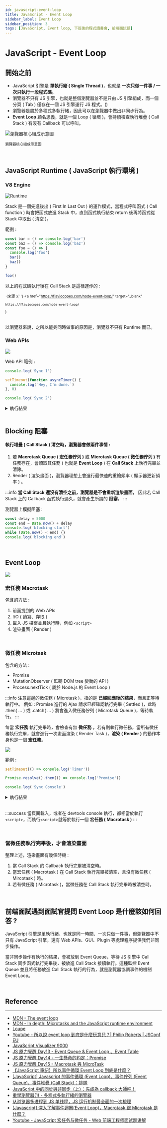 ---
id: javascript-event-loop
title: JavaScript - Event Loop
sidebar_label: Event Loop
sidebar_position: 3
tags: [JavaScript, Event loop, 下班後的程式讀書會, 前端面試題]
---

# JavaScript - Event Loop

## 開始之前

- JavaScript 引擎是 **單執行緒 ( Single Thread )**，也就是 **一次只做一件事 / 一次只執行一段程式碼**。
- 瀏覽器不只有 JS 引擎，也就是整個瀏覽器並不是只由 JS 引擎組成，而一個分頁 ( Tab ) 僅存在一個 JS 引擎運行 JS 程式。()
- 瀏覽器是屬於多程式多執行緒，因此可以在瀏覽器中做出非同步行為。
- **Event Loop** 顧名思義，就是一個 Loop ( 循環 )，會持續檢查執行堆疊 ( Call Stack ) 有沒有 Callback 可以呼叫。

<img
  src="https://i.imgur.com/nK5YMrJ.png"
  alt="瀏覽器核心組成示意圖"
/>

<small>瀏覽器核心組成示意圖</small>

<br />

## JavaScript Runtime ( JavaScript 執行環境 )

### V8 Engine

![Runtime](https://i.imgur.com/1HnU407.png)

Stack 是一個先進後出 ( First In Last Out ) 的運作模式，當程式呼叫函式 ( Call function ) 時會把函式放進 Stack 中，直到函式執行結束 return 後再將函式從 Stack 中取出 ( 清空 )。

範例 :

```javascript showLineNumbers
const bar = () => console.log('bar')
const baz = () => console.log('baz')
const foo = () => {
  console.log('foo')
  bar()
  baz()
}

foo()
```

以上的程式碼執行後在 Call Stack 是這樣運作的 :

<img
  src="https://i.imgur.com/iHLRKT9.png"
  alt=""
/>
<small>
  (來源 :{' '}
  <a
    href="https://flaviocopes.com/node-event-loop/"
    target="_blank"
  >
    https://flaviocopes.com/node-event-loop/
  </a>
  )
</small>

<br />
<br />

以瀏覽器來說，之所以能夠同時做事的原因是，瀏覽器不只有 Runtime 而已。

### Web APIs

![](https://i.imgur.com/Gx29DNx.png)

Web API 範例 :

```javascript showLineNumbers
console.log('Sync 1')

setTimeout(function asyncTimer() {
  console.log(`Hey, I'm done.`)
}, 0)

console.log('Sync 2')
```

<details>
  <summary>執行結果</summary>
  <code>Sync 1</code>
  <br />
  <code>Sync 2</code>
  <br />
  <code>Hey, I'm done.</code>
</details>

<br />

## Blocking 阻塞

#### 執行堆疊 ( Call Stack ) 清空時，瀏覽器會做兩件事情 :

1. 若 **Macrotask Queue ( 宏任務佇列 )** 或 **Microtask Queue ( 微任務佇列 )** 有任務存在，會讀取其任務 ( 也就是 **Event Loop** ) 在 **Call Stack** 上執行完畢並清除。
2. Render ( 渲染畫面 )，瀏覽器理想上會進行最快速的重繪頻率 ( 顯示器更新頻率 ) 。

:::info
**當 Call Stack 還沒有清空之前，瀏覽器是不會重新渲染畫面**，
因此若 Call Stack 上的 Callback 函式執行過久，就會產生所謂的 **阻塞**。
:::

瀏覽器上模擬阻塞 :

```javascript showLineNumbers
const delay = 5000
const end = Date.now() + delay
console.log('blocking start')
while (Date.now() < end) {}
console.log('blocking end')
```

<br />

## Event Loop

![](https://i.imgur.com/CK98bbH.png)

### 宏任務 Macrotask

包含的方法 :

1. 前面提到的 Web APIs
2. I/O ( 讀寫、存取 )
3. 載入 JS 檔案並且執行時，例如 `<script>`
4. 渲染畫面 ( Render )

<br />

### 微任務 Microtask

包含的方法 :

- Promise
- MutationObserver ( 監聽 DOM tree 變動的 API )
- Process.nextTick ( 屬於 Node.js 的 Event Loop )

:::info
注意這邊的微任務 ( Microtask )，指的是 **已經回應後的結果**，而且正等待執行中。
例如 : Promise 進行的 Ajax 請求已經確認執行完畢 ( Settled )，此時 .then( ... ) 或 .catch( ... ) 將會進入微任務佇列 ( Microtask Queue )，等待執行。
:::

每當 **宏任務** 執行完畢時，會檢查有無 **微任務** ，若有則執行微任務，當所有微任務執行完畢，就會進行一次畫面渲染 ( Render Task )，**渲染 ( Render )** 的動作本身也是一個 **宏任務**。

![](https://i.imgur.com/5NrYsQT.png)

範例 :

```javascript showLineNumbers
setTimeout(() => console.log('Timer'))

Promise.resolve().then(() => console.log('Promise'))

console.log('Sync Console')
```

<details>
  <summary>執行結果</summary>
  <code>Sync Console</code>
  <br />
  <code>Promise</code>
  <br />
  <code>Timer</code>
</details>

<br />

:::success
當頁面載入，或者在 devtools console 執行，都相當於執行 `<script>`，而執行`<script>`就等於執行一個 **宏任務 ( Macrotask )**
:::

<br />

### 當微任務執行完畢後，才會渲染畫面

整理上述，渲染畫面有幾個時機 :

1. 當 Call Stack 的 Callback 執行完畢被清空時。
2. 當宏任務 ( Macrotask ) 在 Call Stack 執行完畢被清空，且沒有微任務 ( Mircotask ) 時。
3. 若有微任務 ( Microtask )，當微任務在 Call Stack 執行完畢時被清空時。

<br />

## 前端面試遇到面試官提問 Event Loop 是什麼該如何回答 ?

JavaScript 引擎是單執行緒，也就是同一時間、一次只做一件事，但瀏覽器中不只有
JavaScript 引擎，還有 Web APIs、GUI、Plugin 等處理程序提供我們非同步操作。

當非同步操作有執行的結果，會被放到 Event Queue，等待 JS 引擎中 Call Stack
同步函式執行完畢後，被放進 Call Stack 接續執行。這種監控 Event Queue
並且將任務放進 Call Stack 執行的行為，就是瀏覽器協調事件的機制 Event Loop。

<br />

## Reference

---

- [MDN - The event loop](https://developer.mozilla.org/zh-TW/docs/Web/JavaScript/EventLoop)
- [MDN - In depth: Microtasks and the JavaScript runtime environment](https://developer.mozilla.org/en-US/docs/Web/API/HTML_DOM_API/Microtask_guide/In_depth)
- [Loupe](http://latentflip.com/loupe/)
- [Youtube - 所以說 event loop 到底是什麼玩意兒？| Philip Roberts | JSConf EU](https://www.youtube.com/watch?v=8aGhZQkoFbQ)
- [JavaScript Visualizer 9000](https://www.jsv9000.app/)
- [JS 原力覺醒 Day13 - Event Queue & Event Loop 、Event Table](https://ithelp.ithome.com.tw/articles/10221944)
- [JS 原力覺醒 Day14 - 一生懸命的約定：Promise](https://ithelp.ithome.com.tw/articles/10222481)
- [JS 原力覺醒 Day15 - Macrotask 與 MicroTask](https://ithelp.ithome.com.tw/articles/10222737)
- [【JavaScript 筆記】所以事件循環 Event Loop 到底是什麼？](https://emilywalkdone.blogspot.com/2021/01/JavaScript-EVENT-LOOP.html)
- [[JavaScript] Javascript 的事件循環 (Event Loop)、事件佇列 (Event Queue)、事件堆疊 (Call Stack)：排隊](https://medium.com/itsems-frontend/javascript-event-loop-event-queue-call-stack-74a02fed5625)
- [JavaScript 中的同步與非同步（上）：先成為 callback 大師吧！](https://blog.huli.tw/2019/10/04/javascript-async-sync-and-callback/)
- [重學瀏覽器(1) - 多程式多執行緒的瀏覽器](https://iter01.com/429161.html)
- [从浏览器多进程到 JS 单线程，JS 运行机制最全面的一次梳理](https://segmentfault.com/a/1190000012925872)
- [[Javascript] 深入了解事件迴圈(Event Loop)，Macrotask 跟 Microtask 是什麼？](https://gcdeng.medium.com/javascript-%E6%B7%B1%E5%85%A5%E4%BA%86%E8%A7%A3%E4%BA%8B%E4%BB%B6%E8%BF%B4%E5%9C%88-event-loop-macrotask%E8%B7%9Fmicrotask%E6%98%AF%E4%BB%80%E9%BA%BC-21a7c4642cda)
- [Youtube - JavaScript 宏任务与微任务 - Web 前端工程师面试题讲解](https://youtu.be/PsNkRVzppIs)
